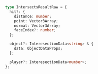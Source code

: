 ```ts
type IntersectsResultRaw = {
  hit?: {
    distance: number;
    point: Vector3Array;
    normal: Vector3Array;
    faceIndex?: number;
  };

  object?: InteresectionData<string> & {
    data: ObjectDataProps;
  };

  player?: InteresectionData<number>;
};
```
